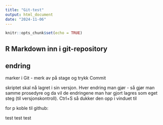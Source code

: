 ```yaml
---
title: "Git-test"
output: html_document
date: "2024-11-06"
---
```




```r
knitr::opts_chunk$set(echo = TRUE)
```

## R Markdown inn i git-repository

## endring 

marker i Git - merk av på stage og trykk Commit

skriptet skal nå lagret i sin versjon. Hver endring man gjør - så gjør man samme prosedyre og da vil de endringene man har gjort lagres som eget steg (til versjonskontroll). Ctrl+S så dukker den opp i vinduet til 

for p koble til github: 

test test test


```r

```





